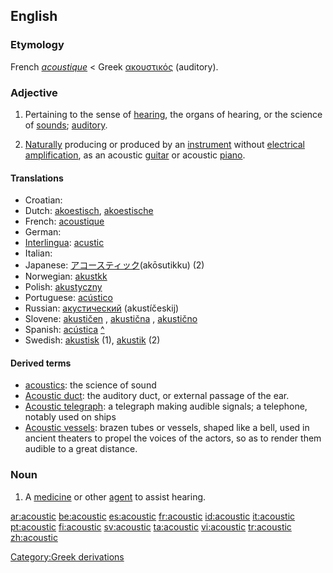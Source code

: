 ==English==

===Etymology===
French ''[[acoustique]]'' < Greek [[ακουστικός]] (auditory).

===Adjective===
{{en-adj|-}}

# Pertaining to the sense of [[hearing]], the organs of hearing, or the science of [[sounds]]; [[auditory]].
# {{music}} [[Naturally]] producing or produced by an [[instrument]] without [[electrical]] [[amplification]], as an acoustic [[guitar]] or acoustic [[piano]].

====Translations====
* Croatian: {{t-|hr|akustičan}}
* Dutch: [[akoestisch]], [[akoestische]]
* French: [[acoustique]]
* German: {{t+|de|akustisch}}
* [[Interlingua]]: [[acustic]]
* Italian: {{t-|it|acustico}}
* Japanese: [[アコースティック]](akōsutikku) (2)
* Norwegian: [[akustkk]]
* Polish: [[akustyczny]]
* Portuguese: [[acústico]]
* Russian: [[акустический]] (akustíčeskij)
* Slovene: [[akustičen]] {{m}}, [[akustična]] {{f}}, [[akustično]] {{n}}
* Spanish: [[acústica]] [[:es:acústica|^]]
* Swedish: [[akustisk]] (1), [[akustik]] (2)

====Derived terms====
*[[acoustics]]: the science of sound
*[[Acoustic duct]]: the auditory duct, or external passage of the ear.
*[[Acoustic telegraph]]: a telegraph making audible signals; a telephone, notably used on ships
*[[Acoustic vessels]]: brazen tubes or vessels, shaped like a bell, used in ancient theaters to propel the voices of the actors, so as to render them audible to a great distance.

===Noun===
{{en-noun}}

# {{medicine}} A [[medicine]] or other [[agent]] to assist hearing.

[[Category:Greek derivations]]

[[ar:acoustic]]
[[be:acoustic]]
[[es:acoustic]]
[[fr:acoustic]]
[[id:acoustic]]
[[it:acoustic]]
[[pt:acoustic]]
[[fi:acoustic]]
[[sv:acoustic]]
[[ta:acoustic]]
[[vi:acoustic]]
[[tr:acoustic]]
[[zh:acoustic]]